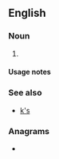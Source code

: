 {{also|ks|KS|kS|k's}}
==English==

===Noun===
{{head|en|noun plural form}}

# {{plural of|K|lang=en}}

====Usage notes====
{{U:en:plurals of letters}}

===See also===
* [[k's]]

===Anagrams===
* {{anagrams|en|a=ks|SK|sk|sk.}}